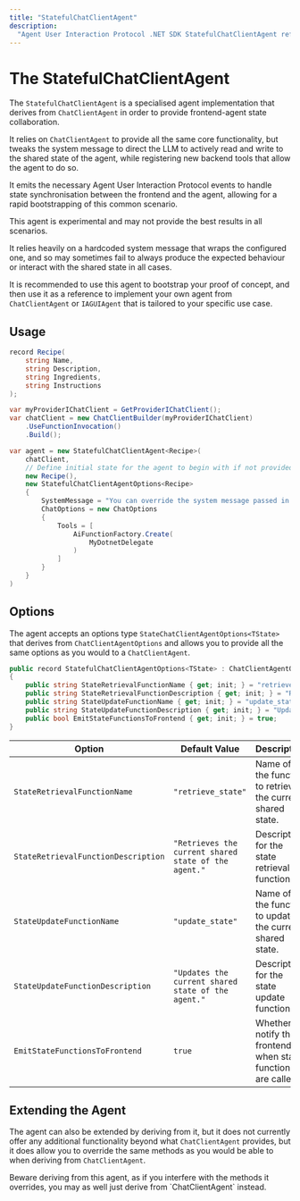 ```yaml
---
title: "StatefulChatClientAgent"
description:
  "Agent User Interaction Protocol .NET SDK StatefulChatClientAgent reference"
---
```


# The StatefulChatClientAgent

The `StatefulChatClientAgent` is a specialised agent implementation that derives
from `ChatClientAgent` in order to provide frontend-agent state collaboration.

It relies on `ChatClientAgent` to provide all the same core functionality, but
tweaks the system message to direct the LLM to actively read and write to the
shared state of the agent, while registering new backend tools that allow the
agent to do so.

It emits the necessary Agent User Interaction Protocol events to handle state
synchronisation between the frontend and the agent, allowing for a rapid
bootstrapping of this common scenario.

<Warning>
This agent is experimental and may not provide the best results in all scenarios.

It relies heavily on a hardcoded system message that wraps the configured one,
and so may sometimes fail to always produce the expected behaviour or interact
with the shared state in all cases.

It is recommended to use this agent to bootstrap your proof of concept, and then
use it as a reference to implement your own agent from `ChatClientAgent` or
`IAGUIAgent` that is tailored to your specific use case.

</Warning>

## Usage

```csharp
record Recipe(
    string Name,
    string Description,
    string Ingredients,
    string Instructions
);

var myProviderIChatClient = GetProviderIChatClient();
var chatClient = new ChatClientBuilder(myProviderIChatClient)
    .UseFunctionInvocation()
    .Build();

var agent = new StatefulChatClientAgent<Recipe>(
    chatClient,
    // Define initial state for the agent to begin with if not provided by the run input
    new Recipe(),
    new StatefulChatClientAgentOptions<Recipe>
    {
        SystemMessage = "You can override the system message passed in the RunAgentInput",
        ChatOptions = new ChatOptions
        {
            Tools = [
                AiFunctionFactory.Create(
                    MyDotnetDelegate
                )
            ]
        }
    }
)
```

## Options

The agent accepts an options type `StateChatClientAgentOptions<TState>` that
derives from `ChatClientAgentOptions` and allows you to provide all the same
options as you would to a `ChatClientAgent`.

```csharp
public record StatefulChatClientAgentOptions<TState> : ChatClientAgentOptions where TState : notnull
{
    public string StateRetrievalFunctionName { get; init; } = "retrieve_state";
    public string StateRetrievalFunctionDescription { get; init; } = "Retrieves the current shared state of the agent.";
    public string StateUpdateFunctionName { get; init; } = "update_state";
    public string StateUpdateFunctionDescription { get; init; } = "Updates the current shared state of the agent.";
    public bool EmitStateFunctionsToFrontend { get; init; } = true;
}
```

| Option                              | Default Value                                        | Description                                                     |
| ----------------------------------- | ---------------------------------------------------- | --------------------------------------------------------------- |
| `StateRetrievalFunctionName`        | `"retrieve_state"`                                   | Name of the function to retrieve the current shared state.      |
| `StateRetrievalFunctionDescription` | `"Retrieves the current shared state of the agent."` | Description for the state retrieval function.                   |
| `StateUpdateFunctionName`           | `"update_state"`                                     | Name of the function to update the current shared state.        |
| `StateUpdateFunctionDescription`    | `"Updates the current shared state of the agent."`   | Description for the state update function.                      |
| `EmitStateFunctionsToFrontend`      | `true`                                               | Whether to notify the frontend when state functions are called. |

## Extending the Agent

The agent can also be extended by deriving from it, but it does not currently
offer any additional functionality beyond what `ChatClientAgent` provides, but
it does allow you to override the same methods as you would be able to when
deriving from `ChatClientAgent`.

<Warning>
  Beware deriving from this agent, as if you interfere with the methods it
  overrides, you may as well just derive from `ChatClientAgent` instead.
</Warning>
